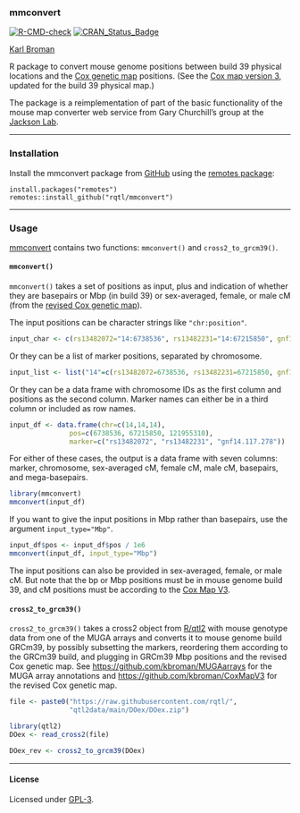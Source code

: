 ### mmconvert

[![R-CMD-check](https://github.com/rqtl/mmconvert/workflows/R-CMD-check/badge.svg)](https://github.com/rqtl/mmconvert/actions)
[![CRAN_Status_Badge](https://www.r-pkg.org/badges/version/mmconvert)](https://cran.r-project.org/package=mmconvert)

[Karl Broman](https://kbroman.org)

R package to convert mouse genome positions between build 39 physical locations and
the [Cox genetic map](https://doi.org/10.1534/genetics.109.105486) positions.
(See the [Cox map version 3](https://github.com/kbroman/CoxMapV3), updated
for the build 39 physical map.)

The package is a reimplementation of part of the basic functionality
of the mouse map converter web service from Gary Churchill's group at
the [Jackson Lab](https://www.jax.org).

---

### Installation

Install the mmconvert package from
[GitHub](https://github.com/rqtl/mmconvert) using the
[remotes package](https://remotes.r-lib.org):

    install.packages("remotes")
    remotes::install_github("rqtl/mmconvert")

---

### Usage

[mmconvert](https://github.com/rqtl/mmconvert) contains two functions:
`mmconvert()` and `cross2_to_grcm39()`.

#### `mmconvert()`

`mmconvert()` takes a set of positions as input, plus and
indication of whether they are basepairs or Mbp (in build 39) or
sex-averaged, female, or male cM (from the [revised Cox genetic
map](https://github.com/kbroman/CoxMapV3)).

The input positions can be character strings like `"chr:position"`.

```r
input_char <- c(rs13482072="14:6738536", rs13482231="14:67215850", gnf14.117.278="14:121955310")
```

Or they can be a list of marker positions, separated by chromosome.

```r
input_list <- list("14"=c(rs13482072=6738536, rs13482231=67215850, gnf14.117.278=121955310))
```

Or they can be a data frame with chromosome IDs as the first column
and positions as the second column. Marker names can either be in a
third column or included as row names.

```r
input_df <- data.frame(chr=c(14,14,14),
               pos=c(6738536, 67215850, 121955310),
               marker=c("rs13482072", "rs13482231", "gnf14.117.278"))
```

For either of these cases, the output is a data frame with seven
columns: marker, chromosome, sex-averaged cM, female cM, male cM,
basepairs, and mega-basepairs.

```r
library(mmconvert)
mmconvert(input_df)
```

If you want to give the input positions in Mbp rather than basepairs,
use the argument `input_type="Mbp"`.

```r
input_df$pos <- input_df$pos / 1e6
mmconvert(input_df, input_type="Mbp")
```

The input positions can also be provided in sex-averaged, female, or male cM.
But note that the bp or Mbp positions must be in mouse genome build
39, and cM positions must be according to the
[Cox Map V3](https://github.com/kbroman/CoxMapV3).

#### `cross2_to_grcm39()`

`cross2_to_grcm39()` takes a cross2 object from
[R/qtl2](https://kbroman.org/qtl2/) with mouse genotype data from one
of the MUGA arrays and converts it to mouse genome build GRCm39, by
possibly subsetting the markers, reordering them according to the
GRCm39 build, and plugging in GRCm39 Mbp positions and the revised Cox
genetic map. See <https://github.com/kbroman/MUGAarrays> for the
MUGA array annotations and <https://github.com/kbroman/CoxMapV3> for
the revised Cox genetic map.

```r
file <- paste0("https://raw.githubusercontent.com/rqtl/",
               "qtl2data/main/DOex/DOex.zip")

library(qtl2)
DOex <- read_cross2(file)

DOex_rev <- cross2_to_grcm39(DOex)
```

---

#### License

Licensed under [GPL-3](https://www.r-project.org/Licenses/GPL-3).
